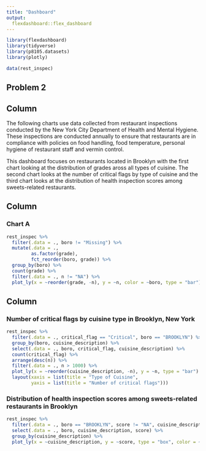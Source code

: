 ```yaml
---
title: "Dashboard"
output: 
  flexdashboard::flex_dashboard
---
```


```r
library(flexdashboard)
library(tidyverse)
library(p8105.datasets)
library(plotly)

data(rest_inspec)
```

## Problem 2

Column {.sidebar}
-----------------------------------------------------------------------
The following charts use data collected from restaurant inspections conducted by the New York City Department of Health and Mental Hygiene. These inspections are conducted annually to ensure that restaurants are in compliance with policies on food handling, food temperature, personal hygiene of restaurant staff and vermin control. 

This dashboard focuses on restaurants located in Brooklyn with the first chart looking at the distribution of grades aross all types of cuisine. The second chart looks at the number of critical flags by type of cuisine and the third chart looks at the distribution of health inspection scores among sweets-related restaurants. 

Column {data-width=900}
-----------------------------------------------------------------------

### Chart A

```r
rest_inspec %>%
  filter(.data = ., boro != "Missing") %>%
  mutate(.data = ., 
         as.factor(grade),
         fct_reorder(boro, grade)) %>%
  group_by(boro) %>%
  count(grade) %>%
  filter(.data = ., n != "NA") %>%
  plot_ly(x = ~reorder(grade, -n), y = ~n, color = ~boro, type = "bar")
```

Column {data-width=750}
-----------------------------------------------------------------------
### Number of critical flags by cuisine type in Brooklyn, New York

```r
rest_inspec %>%
  filter(.data = ., critical_flag == "Critical", boro == "BROOKLYN") %>%
  group_by(boro, cuisine_description) %>%
  select(.data = ., boro, critical_flag, cuisine_description) %>%
  count(critical_flag) %>%
  arrange(desc(n)) %>%
  filter(.data = ., n > 1000) %>%
  plot_ly(x = ~reorder(cuisine_description, -n), y = ~n, type = "bar") %>%
  layout(xaxis = list(title = "Type of Cuisine",
         yaxis = list(title = "Number of critical flags")))             
```

### Distribution of health inspection scores among sweets-related restaurants in Brooklyn 

```r
rest_inspec %>%
  filter(.data = ., boro == "BROOKLYN", score != "NA", cuisine_description == "Donuts" | cuisine_description == "Bakery" | cuisine_description == "Ice Cream, Gelato, Yogurt, Ices" | cuisine_description == "Pancakes/Waffles") %>%
  select(.data = ., boro, cuisine_description, score) %>%
  group_by(cuisine_description) %>%
  plot_ly(x = ~cuisine_description, y = ~score, type = "box", color = ~cuisine_description)
```
